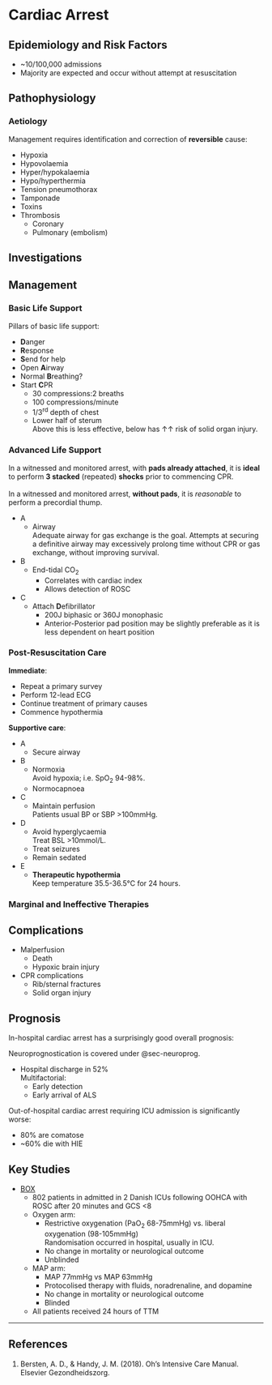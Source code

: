 # Cardiac Arrest

## Epidemiology and Risk Factors

* ~10/100,000 admissions
* Majority are expected and occur without attempt at resuscitation


## Pathophysiology

### Aetiology

Management requires identification and correction of **reversible** cause:

* Hypoxia
* Hypovolaemia
* Hyper/hypokalaemia\
* Hypo/hyperthermia
* Tension pneumothorax
* Tamponade
* Toxins
* Thrombosis
	* Coronary
	* Pulmonary (embolism)

## Investigations

## Management

### Basic Life Support

Pillars of basic life support:

* **D**anger
* **R**esponse
* **S**end for help
* Open **A**irway
* Normal **B**reathing?\
* Start **C**PR
	* 30 compressions:2 breaths
	* 100 compressions/minute
	* 1/3^rd^ depth of chest
	* Lower half of sterum\
	Above this is less effective, below has ↑↑ risk of solid organ injury.

### Advanced Life Support

:::column-margin
In a witnessed and monitored arrest, with **pads already attached**, it is **ideal** to perform **3 stacked** (repeated) **shocks** prior to commencing CPR.\
\
In a witnessed and monitored arrest, **without pads**, it is *reasonable* to perform a precordial thump.
:::


* A
	* Airway\
	Adequate airway for gas exchange is the goal. Attempts at securing a definitive airway may excessively prolong time without CPR or gas exchange, without improving survival.
* B
	* End-tidal CO~2~
		* Correlates with cardiac index
		* Allows detection of ROSC
* C
	* Attach **D**efibrillator
		* 200J biphasic or 360J monophasic
		* Anterior-Posterior pad position may be slightly preferable as it is less dependent on heart position



### Post-Resuscitation Care

**Immediate**:

* Repeat a primary survey
* Perform 12-lead ECG
* Continue treatment of primary causes
* Commence hypothermia

**Supportive care**:

* A
	* Secure airway
* B
	* Normoxia\
	Avoid hypoxia; i.e. SpO~2~ 94-98%.
	* Normocapnoea
* C
	* Maintain perfusion\
	Patients usual BP or SBP >100mmHg.
* D
	* Avoid hyperglycaemia\
	Treat BSL >10mmol/L.
	* Treat seizures
	* Remain sedated
* E
	* **Therapeutic hypothermia**\
	Keep temperature 35.5-36.5°C for 24 hours.

### Marginal and Ineffective Therapies

## Complications

* Malperfusion
	* Death
	* Hypoxic brain injury
* CPR complications
	* Rib/sternal fractures
	* Solid organ injury

## Prognosis

In-hospital cardiac arrest has a surprisingly good overall prognosis:

:::column-margin
Neuroprognostication is covered under @sec-neuroprog.
:::

* Hospital discharge in 52%\
Multifactorial:
	* Early detection
	* Early arrival of ALS


Out-of-hospital cardiac arrest requiring ICU admission is significantly worse:

* 80% are comatose
* ~60% die with HIE


## Key Studies

* [BOX](https://www.nejm.org/doi/full/10.1056/NEJMoa2208686#:~:text=In%20this%20randomized%20trial%2C%20we,%2Dof%2Dhospital%20cardiac%20arrest.)
	* 802 patients in admitted in 2 Danish ICUs following OOHCA with ROSC after 20 minutes and GCS <8
	* Oxygen arm:
		* Restrictive oxygenation (PaO~2~ 68-75mmHg) vs. liberal oxygenation (98-105mmHg)\
		Randomisation occurred in hospital, usually in ICU.
		* No change in mortality or neurological outcome
		* Unblinded
	* MAP arm:
		* MAP 77mmHg vs MAP 63mmHg
		* Protocolised therapy with fluids, noradrenaline, and dopamine
		* No change in mortality or neurological outcome
		* Blinded
	* All patients received 24 hours of TTM



---

## References

1. Bersten, A. D., & Handy, J. M. (2018). Oh’s Intensive Care Manual. Elsevier Gezondheidszorg.
